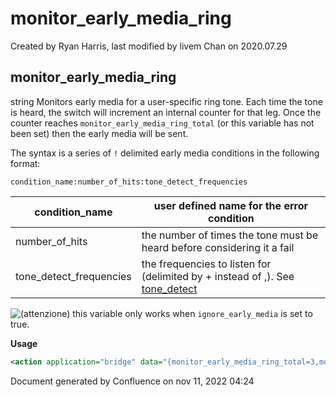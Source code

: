 
# monitor_early_media_ring 

 Created by  Ryan Harris, last modified by  livem Chan on 2020.07.29

## monitor_early_media_ring

string Monitors early media for a user-specific ring tone. Each time the tone is heard, the switch will increment an internal counter for that leg. Once the counter reaches `monitor_early_media_ring_total` (or this variable has not been set) then the early media will be sent.

The syntax is a series of `!` delimited early media conditions in the following format:

`condition_name:number_of_hits:tone_detect_frequencies`

| condition\_name           | user defined name for the error condition                                                     |
| ------------------------- | --------------------------------------------------------------------------------------------- |
| number\_of\_hits          | the number of times the tone must be heard before considering it a fail                       |
| tone\_detect\_frequencies | the frequencies to listen for (delimited by + instead of ,). See [tone\_detect](../FreeSWITCH-Explained/Modules/mod-dptools/6586957.mdx#about) |

![(attenzione)](/images/icons/emoticons/warning.svg) this variable only works when `ignore_early_media` is set to true.

**Usage**

```xml
<action application="bridge" data="{monitor_early_media_ring_total=3,monitor_early_media_ring=usring:1:440.0+480.0!ukring:2:400+450}sofia/gateway/yourgateway/1239@conference.freeswitch.org"/>
```

Document generated by Confluence on nov 11, 2022 04:24

